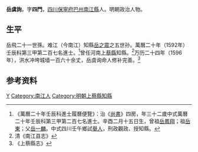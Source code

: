 {{明清人物信息框
| 姓名 = 岳虞詢
| 原名 =
| 圖片名稱= 
| 圖片大小 =
| 圖片說明 = 
| 最高職務 = 河南上蔡縣知縣
| 國家 = 大明 
| 爵位 =
| 籍貫 = [[四川|四川]][[保寧府|保寧府]][[巴州|巴州]][[南江縣|南江縣]]
| 族裔 = 
| 旗籍 = 
| 字號 = 
| 諡號 =
| 出生日期 = 嘉靖四十年（1561年）
| 出生地點 =
| 逝世日期 = 卒年不詳
| 逝世地點 =
| 墓葬 =
| 配偶 = 
| 親屬 = 曾祖[[岳鳳翔|岳鳳翔]]，祖[[岳東|岳東]]，父[[岳一麟|岳一麟]]
| 出身 =
* 萬曆二十年壬辰科同進士出身
| 經歷 =
| 著作 =  
}}
'''岳虞詢'''{{BD|1561年||？年||Y}}，字'''四門'''，[[四川|四川]][[保寧府|保寧府]][[巴州|巴州]][[南江縣|南江縣]]人。明朝政治人物。

==生平==
岳飛二十一世孫。难江（今南江）知縣[[岳之震|岳之震]]之五世孙。萬曆二十年（1592年）壬辰科第三甲第二百七名進士。<ref>《萬曆二十年壬辰科進士履曆便覽》：治《[[尚書|尚書]]》四房，年三十二歲中式萬曆二十年壬辰科第三甲第二百七名進士。辛酉二月十五日生，曾祖[[岳鳳翔|岳鳳翔]]；祖[[岳東|岳東]]；父[[岳一麟|岳一麟]]。中式四川壬午鄉試[[舉人|舉人]]，刑政觀政、授知縣。</ref>曾任河南[[上蔡縣|上蔡縣]]知縣。<ref>清《南江县志》</ref>万历二十四年（1596年），洪水冲垮城墙一百六十余丈，岳虞询命人修补完善。<ref>《上蔡縣志》</ref>

== 参考资料 ==
{{reflist}}

{{萬曆二十年壬辰科殿试金榜}}

{{Authority control}}

{{DEFAULTSORT:Yue岳}}
[[Category:岳姓|Y]]
[[Category:南江人|Category:南江人]]
[[Category:明朝上蔡縣知縣|Category:明朝上蔡縣知縣]]


{{明朝人物小作品}}